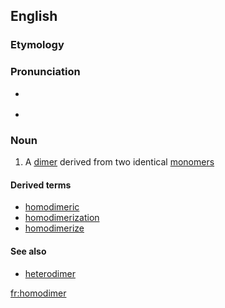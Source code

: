{{also|Homodimer}}
==English==

===Etymology===
{{prefix|homo|dimer|lang=en}}

===Pronunciation===
* {{a|US}} {{IPA|hoʊmoʊˈdaɪmɚ|lang=en}}
* {{rhymes|aɪmə(r)|lang=en}}

===Noun===
{{en-noun}}

# {{context|chemistry|lang=en}} A [[dimer]] derived from two identical [[monomer]]s

====Derived terms====
* [[homodimeric]]
* [[homodimerization]]
* [[homodimerize]]

====See also====
* [[heterodimer]]

[[fr:homodimer]]